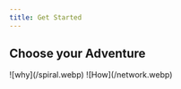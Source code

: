 ```yaml
---
title: Get Started
---
```


## Choose your Adventure

<Cards num={2}>
  <Card
    title="The Why?"
    href="https://omnid.io/"
  >
    ![why](/spiral.webp)
  </Card>
  <Card title="The How ?" href="/protocol">
    ![How](/network.webp)
  </Card>
</Cards>
